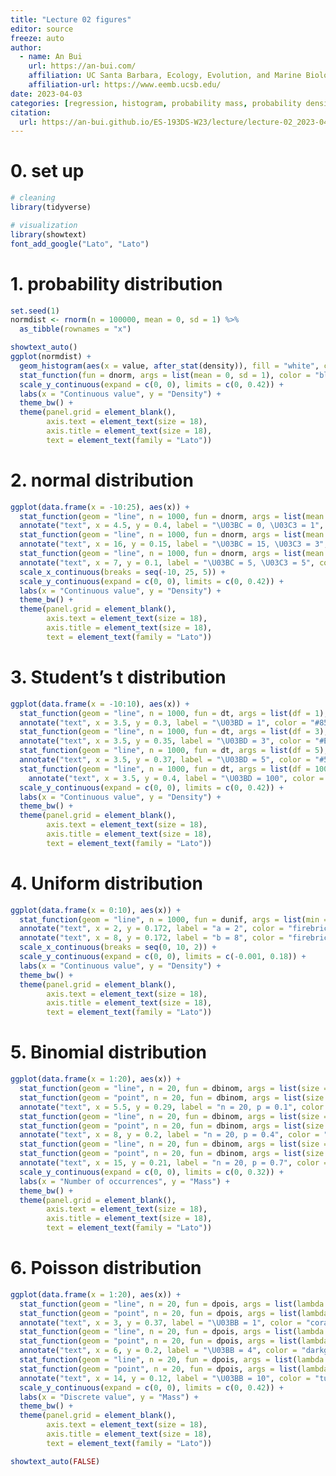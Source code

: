 ```yaml
---
title: "Lecture 02 figures"
editor: source
freeze: auto
author:
  - name: An Bui
    url: https://an-bui.com/
    affiliation: UC Santa Barbara, Ecology, Evolution, and Marine Biology
    affiliation-url: https://www.eemb.ucsb.edu/
date: 2023-04-03
categories: [regression, histogram, probability mass, probability density]
citation:
  url: https://an-bui.github.io/ES-193DS-W23/lecture/lecture-02_2023-04-10.html
---
```


# 0. set up

```r
# cleaning
library(tidyverse)

# visualization
library(showtext)
font_add_google("Lato", "Lato")
```

# 1. probability distribution

```r
set.seed(1)
normdist <- rnorm(n = 100000, mean = 0, sd = 1) %>% 
  as_tibble(rownames = "x")

showtext_auto()
ggplot(normdist) +
  geom_histogram(aes(x = value, after_stat(density)), fill = "white", color = "black", bins = 100) +
  stat_function(fun = dnorm, args = list(mean = 0, sd = 1), color = "blue", linewidth = 2) +
  scale_y_continuous(expand = c(0, 0), limits = c(0, 0.42)) +
  labs(x = "Continuous value", y = "Density") +
  theme_bw() +
  theme(panel.grid = element_blank(),
        axis.text = element_text(size = 18),
        axis.title = element_text(size = 18),
        text = element_text(family = "Lato")) 
```

# 2. normal distribution
```r
ggplot(data.frame(x = -10:25), aes(x)) +
  stat_function(geom = "line", n = 1000, fun = dnorm, args = list(mean = 0, sd = 1), linewidth = 1, color = "darkorange") +
  annotate("text", x = 4.5, y = 0.4, label = "\U03BC = 0, \U03C3 = 1", color = "darkorange", size = 6) +
  stat_function(geom = "line", n = 1000, fun = dnorm, args = list(mean = 15, sd = 3), linewidth = 1, color = "blue") +
  annotate("text", x = 16, y = 0.15, label = "\U03BC = 15, \U03C3 = 3", color = "blue", size = 6) +
  stat_function(geom = "line", n = 1000, fun = dnorm, args = list(mean = 5, sd = 5), linewidth = 1, color = "darkgreen") +
  annotate("text", x = 7, y = 0.1, label = "\U03BC = 5, \U03C3 = 5", color = "darkgreen", size = 6) +
  scale_x_continuous(breaks = seq(-10, 25, 5)) +
  scale_y_continuous(expand = c(0, 0), limits = c(0, 0.42)) +
  labs(x = "Continuous value", y = "Density") +
  theme_bw() +
  theme(panel.grid = element_blank(),
        axis.text = element_text(size = 18),
        axis.title = element_text(size = 18),
        text = element_text(family = "Lato")) 
```

# 3. Student's t distribution
```r
ggplot(data.frame(x = -10:10), aes(x)) +
  stat_function(geom = "line", n = 1000, fun = dt, args = list(df = 1), linewidth = 1, color = "#856F33") +
  annotate("text", x = 3.5, y = 0.3, label = "\U03BD = 1", color = "#856F33", size = 6) +
  stat_function(geom = "line", n = 1000, fun = dt, args = list(df = 3), linewidth = 1, color = "#E6821C") + 
  annotate("text", x = 3.5, y = 0.35, label = "\U03BD = 3", color = "#E6821C", size = 6) +
  stat_function(geom = "line", n = 1000, fun = dt, args = list(df = 5), linewidth = 1, color = "#56E9E7") +
  annotate("text", x = 3.5, y = 0.37, label = "\U03BD = 5", color = "#56E9E7", size = 6) +
  stat_function(geom = "line", n = 1000, fun = dt, args = list(df = 100), linewidth = 1, color = "#04B37F") +
    annotate("text", x = 3.5, y = 0.4, label = "\U03BD = 100", color = "#04B37F", size = 6) +
  scale_y_continuous(expand = c(0, 0), limits = c(0, 0.42)) +
  labs(x = "Continuous value", y = "Density") +
  theme_bw() +
  theme(panel.grid = element_blank(),
        axis.text = element_text(size = 18),
        axis.title = element_text(size = 18),
        text = element_text(family = "Lato")) 
```

# 4. Uniform distribution
```r
ggplot(data.frame(x = 0:10), aes(x)) +
  stat_function(geom = "line", n = 1000, fun = dunif, args = list(min = 2, max = 8), linewidth = 1, color = "firebrick4") +
  annotate("text", x = 2, y = 0.172, label = "a = 2", color = "firebrick4", size = 6) + 
  annotate("text", x = 8, y = 0.172, label = "b = 8", color = "firebrick4", size = 6) + 
  scale_x_continuous(breaks = seq(0, 10, 2)) +
  scale_y_continuous(expand = c(0, 0), limits = c(-0.001, 0.18)) +
  labs(x = "Continuous value", y = "Density") +
  theme_bw() +
  theme(panel.grid = element_blank(),
        axis.text = element_text(size = 18),
        axis.title = element_text(size = 18),
        text = element_text(family = "Lato")) 
```

# 5. Binomial distribution

```r
ggplot(data.frame(x = 1:20), aes(x)) +
  stat_function(geom = "line", n = 20, fun = dbinom, args = list(size = 20, p = 0.1), color = "black") +
  stat_function(geom = "point", n = 20, fun = dbinom, args = list(size = 20, p = 0.1), color = "#6D9929", size = 3) +
  annotate("text", x = 5.5, y = 0.29, label = "n = 20, p = 0.1", color = "#6D9929", size = 6) +
  stat_function(geom = "line", n = 20, fun = dbinom, args = list(size = 20, p = 0.4), color = "black") +
  stat_function(geom = "point", n = 20, fun = dbinom, args = list(size = 20, p = 0.4), color = "#4A76E5", size = 3) +
  annotate("text", x = 8, y = 0.2, label = "n = 20, p = 0.4", color = "#4A76E5", size = 6) +
  stat_function(geom = "line", n = 20, fun = dbinom, args = list(size = 20, p = 0.7), color = "black") +
  stat_function(geom = "point", n = 20, fun = dbinom, args = list(size = 20, p = 0.7), color = "#E67960", size = 3) +
  annotate("text", x = 15, y = 0.21, label = "n = 20, p = 0.7", color = "#E67960", size = 6) +
  scale_y_continuous(expand = c(0, 0), limits = c(0, 0.32)) +
  labs(x = "Number of occurrences", y = "Mass") +
  theme_bw() +
  theme(panel.grid = element_blank(),
        axis.text = element_text(size = 18),
        axis.title = element_text(size = 18),
        text = element_text(family = "Lato")) 
```



# 6. Poisson distribution

```r
ggplot(data.frame(x = 1:20), aes(x)) +
  stat_function(geom = "line", n = 20, fun = dpois, args = list(lambda = 1), color = "black") +
  stat_function(geom = "point", n = 20, fun = dpois, args = list(lambda = 1), color = "coral", size = 4) +
  annotate("text", x = 3, y = 0.37, label = "\U03BB = 1", color = "coral", size = 6) +
  stat_function(geom = "line", n = 20, fun = dpois, args = list(lambda = 4), color = "black") +
  stat_function(geom = "point", n = 20, fun = dpois, args = list(lambda = 4), color = "darkgreen", size = 4) +
  annotate("text", x = 6, y = 0.2, label = "\U03BB = 4", color = "darkgreen", size = 6) +
  stat_function(geom = "line", n = 20, fun = dpois, args = list(lambda = 10), color = "black") +
  stat_function(geom = "point", n = 20, fun = dpois, args = list(lambda = 10), color = "turquoise", size = 4) +
  annotate("text", x = 14, y = 0.12, label = "\U03BB = 10", color = "turquoise", size = 6) +
  scale_y_continuous(expand = c(0, 0), limits = c(0, 0.42)) +
  labs(x = "Discrete value", y = "Mass") +
  theme_bw() +
  theme(panel.grid = element_blank(),
        axis.text = element_text(size = 18),
        axis.title = element_text(size = 18),
        text = element_text(family = "Lato")) 

showtext_auto(FALSE)
```


